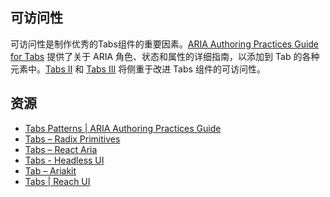 ## 可访问性

可访问性是制作优秀的Tabs组件的重要因素。[ARIA Authoring Practices Guide for Tabs](https://www.w3.org/WAI/ARIA/apg/patterns/tabs/) 提供了关于 ARIA 角色、状态和属性的详细指南，以添加到 Tab 的各种元素中。[Tabs II](/questions/user-interface/tabs-ii) 和 [Tabs III](/questions/user-interface/tabs-iii) 将侧重于改进 Tabs 组件的可访问性。

## 资源

* [Tabs Patterns | ARIA Authoring Practices Guide](https://www.w3.org/WAI/ARIA/apg/patterns/tabs/)
* [Tabs – Radix Primitives](https://www.radix-ui.com/primitives/docs/components/tabs)
* [Tabs – React Aria](https://react-spectrum.adobe.com/react-aria/Tabs.html)
* [Tabs - Headless UI](https://headlessui.com/react/tabs)
* [Tab – Ariakit](https://ariakit.org/components/tab)
* [Tabs | Reach UI](https://reach.tech/tabs)
